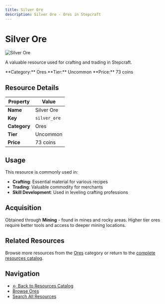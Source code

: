 ```yaml
---
title: Silver Ore
description: Silver Ore - Ores in Stepcraft
---
```


# Silver Ore

<div className="flex items-start gap-6 mb-8">
  <div className="flex-shrink-0">
    <img src="/assets/resources/mining/silver_ore.png" alt="Silver Ore" className="w-24 h-24 border rounded-lg" />
  </div>
  <div className="flex-1">
    <div className="space-y-2">
      <p className="text-lg text-muted-foreground">A valuable resource used for crafting and trading in Stepcraft.</p>
      <div className="flex flex-wrap gap-4 text-sm">
        <span className="px-2 py-1 bg-blue-100 dark:bg-blue-900 rounded-md">
          **Category:** Ores
        </span>
        <span className="px-2 py-1 bg-green-100 dark:bg-green-900 rounded-md">
          **Tier:** Uncommon
        </span>
        <span className="px-2 py-1 bg-green-100 dark:bg-green-900 rounded-md">
          **Price:** 73 coins
        </span>
      </div>
    </div>
  </div>
</div>

## Resource Details

| Property | Value |
|----------|-------|
| **Name** | Silver Ore |
| **Key** | `silver_ore` |
| **Category** | Ores |
| **Tier** | Uncommon |
| **Price** | 73 coins |


## Usage

This resource is commonly used in:

- **Crafting**: Essential material for various recipes
- **Trading**: Valuable commodity for merchants
- **Skill Development**: Used in leveling crafting professions


## Acquisition

Obtained through **Mining** - found in mines and rocky areas. Higher tier ores require better tools and access to deeper mining locations.

## Related Resources

Browse more resources from the [Ores](/docs/resources#ores) category or return to the [complete resources catalog](/docs/resources).

## Navigation

- [← Back to Resources Catalog](/docs/resources)
- [Browse Ores](/docs/resources#ores)
- [Search All Resources](/search)
